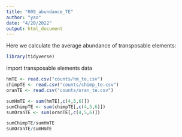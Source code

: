 ```yaml
---
title: "009_abundance_TE"
author: "yao"
date: "4/20/2022"
output: html_document
---
```


Here we calculate the average abundance of transposable elements:

```r
library(tidyverse)
```
import transposable elements data
```r
hmTE <- read.csv("counts/hm_te.csv")
chimpTE <- read.csv("counts/chimp_te.csv")
oranTE <- read.csv("counts/oran_te.csv")
```

```r
sumHmTE <- sum(hmTE[,c(4,5,6)])
sumChimpTE <- sum(chimpTE[,c(4,5,6)])
sumOranTE <- sum(oranTE[,c(4,5,6)])

sumChimpTE/sumHmTE
sumOranTE/sumHmTE
```


